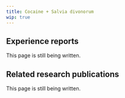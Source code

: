 ---
title: Cocaine + Salvia divonorum
wip: true
---

## Experience reports

This page is still being written.

## Related research publications

This page is still being written.

